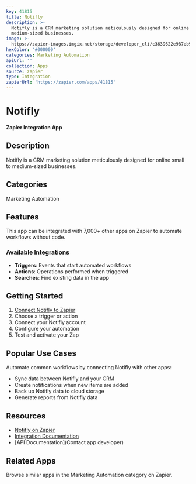 ```yaml
---
key: 41815
title: Notifly
description: >-
  Notifly is a CRM marketing solution meticulously designed for online small to
  medium-sized businesses.
image: >-
  https://zapier-images.imgix.net/storage/developer_cli/c3639622e987eb9574c670cc8452610b.png?auto=format%2Ccompress&ixlib=python-3.0.0&q=50
hexColor: '#000000'
categories: Marketing Automation
apiUrl: ''
collection: Apps
source: zapier
type: Integration
zapierUrl: 'https://zapier.com/apps/41815'
---
```

# Notifly

**Zapier Integration App**

## Description

Notifly is a CRM marketing solution meticulously designed for online small to medium-sized businesses.

## Categories

Marketing Automation

## Features

This app can be integrated with 7,000+ other apps on Zapier to automate workflows without code.

### Available Integrations

- **Triggers**: Events that start automated workflows
- **Actions**: Operations performed when triggered
- **Searches**: Find existing data in the app

## Getting Started

1. [Connect Notifly to Zapier](https://zapier.com/apps/41815)
2. Choose a trigger or action
3. Connect your Notifly account
4. Configure your automation
5. Test and activate your Zap

## Popular Use Cases

Automate common workflows by connecting Notifly with other apps:

- Sync data between Notifly and your CRM
- Create notifications when new items are added
- Back up Notifly data to cloud storage
- Generate reports from Notifly data

## Resources

- [Notifly on Zapier](https://zapier.com/apps/41815)
- [Integration Documentation](https://zapier.com/apps/41815/integrations)
- [API Documentation](Contact app developer)

## Related Apps

Browse similar apps in the Marketing Automation category on Zapier.
